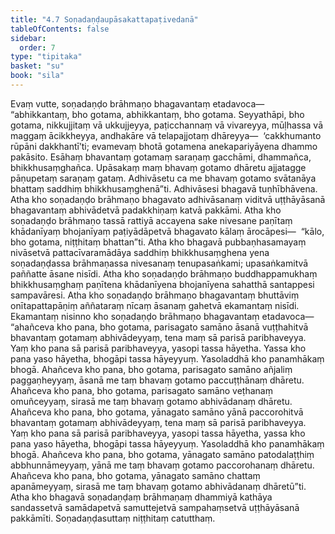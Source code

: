 ```yaml
---
title: "4.7 Soṇadaṇḍaupāsakattapaṭivedanā"
tableOfContents: false
sidebar:
  order: 7
type: "tipitaka"
basket: "su"
book: "sila"
---
```



<DynamicBreadcrumb />

<Division number="319" book="sila">

<Paragraph number="488" book="sila">
Evaṃ vutte, soṇadaṇḍo brāhmaṇo bhagavantaṃ etadavoca—  “abhikkantaṃ, bho gotama, abhikkantaṃ, bho gotama. Seyyathāpi, bho gotama, nikkujjitaṃ vā ukkujjeyya, paṭicchannaṃ vā vivareyya, mūḷhassa vā maggaṃ ācikkheyya, andhakāre vā telapajjotaṃ dhāreyya—  ‘cakkhumanto rūpāni dakkhantī’ti; evamevaṃ bhotā gotamena anekapariyāyena dhammo pakāsito. Esāhaṃ bhavantaṃ gotamaṃ saraṇaṃ gacchāmi, dhammañca, bhikkhusaṃghañca. Upāsakaṃ maṃ bhavaṃ gotamo dhāretu ajjatagge pāṇupetaṃ saraṇaṃ gataṃ. Adhivāsetu ca me bhavaṃ gotamo svātanāya bhattaṃ saddhiṃ bhikkhusaṃghenā”ti. Adhivāsesi bhagavā tuṇhībhāvena.
</Paragraph>

</Division>
<Division number="320" book="sila">

<Paragraph number="489" book="sila">
Atha kho soṇadaṇḍo brāhmaṇo bhagavato adhivāsanaṃ viditvā uṭṭhāyāsanā bhagavantaṃ abhivādetvā padakkhiṇaṃ katvā pakkāmi. Atha kho soṇadaṇḍo brāhmaṇo tassā rattiyā accayena sake nivesane paṇītaṃ khādanīyaṃ bhojanīyaṃ paṭiyādāpetvā bhagavato kālaṃ ārocāpesi—  “kālo, bho gotama, niṭṭhitaṃ bhattan”ti. Atha kho bhagavā pubbaṇhasamayaṃ nivāsetvā pattacīvaramādāya saddhiṃ bhikkhusaṃghena yena soṇadaṇḍassa brāhmaṇassa nivesanaṃ tenupasaṅkami; upasaṅkamitvā paññatte āsane nisīdi. Atha kho soṇadaṇḍo brāhmaṇo buddhappamukhaṃ bhikkhusaṃghaṃ paṇītena khādanīyena bhojanīyena sahatthā santappesi sampavāresi.
</Paragraph>

</Division>
<Division number="321" book="sila">

<Paragraph number="490" book="sila">
Atha kho soṇadaṇḍo brāhmaṇo bhagavantaṃ bhuttāviṃ onītapattapāṇiṃ aññataraṃ nīcaṃ āsanaṃ gahetvā ekamantaṃ nisīdi. Ekamantaṃ nisinno kho soṇadaṇḍo brāhmaṇo bhagavantaṃ etadavoca—  “ahañceva kho pana, bho gotama, parisagato samāno āsanā vuṭṭhahitvā bhavantaṃ gotamaṃ abhivādeyyaṃ, tena maṃ sā parisā paribhaveyya. Yaṃ kho pana sā parisā paribhaveyya, yasopi tassa hāyetha. Yassa kho pana yaso hāyetha, bhogāpi tassa hāyeyyuṃ. Yasoladdhā kho panamhākaṃ bhogā. Ahañceva kho pana, bho gotama, parisagato samāno añjaliṃ paggaṇheyyaṃ, āsanā me taṃ bhavaṃ gotamo paccuṭṭhānaṃ dhāretu. Ahañceva kho pana, bho gotama, parisagato samāno veṭhanaṃ omuñceyyaṃ, sirasā me taṃ bhavaṃ gotamo abhivādanaṃ dhāretu. Ahañceva kho pana, bho gotama, yānagato samāno yānā paccorohitvā bhavantaṃ gotamaṃ abhivādeyyaṃ, tena maṃ sā parisā paribhaveyya. Yaṃ kho pana sā parisā paribhaveyya, yasopi tassa hāyetha, yassa kho pana yaso hāyetha, bhogāpi tassa hāyeyyuṃ. Yasoladdhā kho panamhākaṃ bhogā. Ahañceva kho pana, bho gotama, yānagato samāno patodalaṭṭhiṃ abbhunnāmeyyaṃ, yānā me taṃ bhavaṃ gotamo paccorohanaṃ dhāretu. Ahañceva kho pana, bho gotama, yānagato samāno chattaṃ apanāmeyyaṃ, sirasā me taṃ bhavaṃ gotamo abhivādanaṃ dhāretū”ti.
</Paragraph>

</Division>
<Division number="322" book="sila">

<Paragraph number="491" book="sila">
Atha kho bhagavā soṇadaṇḍaṃ brāhmaṇaṃ dhammiyā kathāya sandassetvā samādapetvā samuttejetvā sampahaṃsetvā uṭṭhāyāsanā pakkāmīti.

</Paragraph>
</Division>

<Paragraph number="492" type="center" book="sila">
Soṇadaṇḍasuttaṃ niṭṭhitaṃ catutthaṃ.
</Paragraph>
